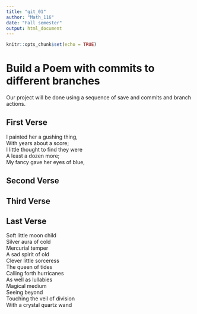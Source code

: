 ---
title: "git_01"
author: "Math_116"
date: "Fall semester"
output: html_document
---

```{r setup, include=FALSE}
knitr::opts_chunk$set(echo = TRUE)
```
# Build a Poem with commits to different branches
Our project will be done using a sequence of save and commits and branch actions.
<!-- Do not modify or change any text in "!--" bracketed areas such as this --- these are instructions to
you, if you change any of this the git program will notice it and compromise your git merging strategy !-->

## First Verse 
<!--Put the first five lines of a poem by Lewis Carrol in this section!-->  

I painted her a gushing thing,  
With years about a score;  
I little thought to find they were  
A least a dozen more;  
My fancy gave her eyes of blue,  

## Second Verse
<!--Put the first five lines of a poem by Robert Frost here!-->  


## Third Verse
<!--Put the first two verses of The Walrus and the Carpenter here!-->


## Last Verse
<!--Put a short poem of your choice 8-20 lines,here!-->

Soft little moon child   
Silver aura of cold   
Mercurial temper   
A sad spirit of old   
Clever little sorceress  
The queen of tides   
Calling forth hurricanes   
As well as lullabies  
Magical medium   
Seeing beyond   
Touching the veil of division   
With a crystal quartz wand  
